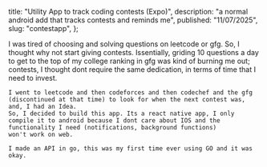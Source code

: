 
  title: "Utility App to track coding contests (Expo)",
  description: "a normal android add that tracks contests and reminds me",
  published: "11/07/2025",
  slug: "contestapp",
};

<BlogLayout metadata={metadata}>
    I was tired of choosing and solving questions on leetcode or gfg. So, I thought why not start giving contests. Issentially, griding 10 questions a day to 
    get to the top of my college ranking in gfg was kind of burning me out; contests, I thought dont require the same dedication, in terms of time that I need to invest.

    I went to leetcode and then codeforces and then codechef and the gfg (discontinued at that time) to look for when the next contest was, and, I had an Idea.
    So, I decided to build this app. Its a react native app, I only compile it to android because I dont care about IOS and the functionality I need (notifications, background functions) 
    won't work on web.

    I made an API in go, this was my first time ever using GO and it was okay.
</BlogLayout>

